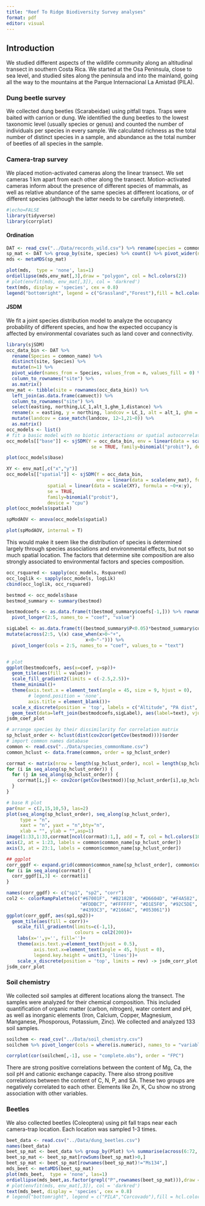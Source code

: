 ```yaml
---
title: "Reef To Ridge Biodiversity Survey analyses"
format: pdf
editor: visual
---
```


## Introduction

We studied different aspects of the wildlife community along an altitudinal transect in southern Costa Rica. We started at the Osa Peninsula, close to sea level, and studied sites along the peninsula and into the mainland, going all the way to the mountains at the Parque Internacional La Amistad (PILA).

### Dung beetle survey

We collected dung beetles (Scarabeidae) using pitfall traps. Traps were baited with carrion or dung. We identified the dung beetles to the lowest taxonomic level (usually species or genus) and counted the number of individuals per species in every sample. We calculated richness as the total number of distinct species in a sample, and abundance as the total number of beetles of all species in the sample.

### Camera-trap survey

We placed motion-activated cameras along the linear transect. We set cameras 1 km apart from each other along the transect. Motion-activated cameras inform about the presence of different species of mammals, as well as relative abundance of the same species at different locations, or of different species (although the latter needs to be carefully interpreted).

```r

#|echo=FALSE
library(tidyverse)
library(corrplot)
```

#### Ordination

```r
DAT <- read_csv("../Data/records_wild.csv") %>% rename(species = common_name)
sp_mat <- DAT %>% group_by(site, species) %>% count() %>% pivot_wider(names_from = species, values_from = n, values_fill = 0) %>% ungroup() %>% select(-1) 
mds <- metaMDS(sp_mat)
```

```r
plot(mds,  type = 'none', las=1)
ordiellipse(mds,env_mat[,3],draw = "polygon", col = hcl.colors(2))
# plot(envfit(mds, env_mat[,3]), col = 'darkred')
text(mds, display = 'species', cex = 0.8)
legend("bottomright", legend = c("Grassland","Forest"),fill = hcl.colors(2))
```

#### JSDM

We fit a joint species distribution model to analyze the occupancy probability of different species, and how the expected occupancy is affected by environmental covariates such as land cover and connectivity.

```r
library(sjSDM)
occ_data_bin <- DAT %>% 
  rename(Species = common_name) %>% 
  distinct(site, Species) %>%
  mutate(n=1) %>% 
  pivot_wider(names_from = Species, values_from = n, values_fill = 0) %>% 
  column_to_rownames("site") %>% 
  as.matrix()
env_mat <- tibble(site = rownames(occ_data_bin)) %>%
  left_join(as.data.frame(camvect)) %>% 
  column_to_rownames("site") %>% 
  select(easting, northing,LC_1,alt_1,ghm_1,distance) %>% 
  rename(x = easting, y = northing, landcov = LC_1, alt = alt_1, ghm = ghm_1) %>% 
  mutate(landcov = case_match(landcov, 12~1,21~0)) %>% 
  as.matrix()
occ_models <- list()
# fit a basic model with no biotic interactions or spatial autocorrelation.
occ_models[["base"]] <- sjSDM(Y = occ_data_bin, env = linear(data = scale(env_mat), formula = ~landcov+alt+ghm+distance), # scales env. covariates: canopy, dist to road, dist to pa, forest cover (land use), evi
                               se = TRUE, family=binomial("probit"), device = "cpu")
```

```r
plot(occ_models$base)
```

```r
XY <- env_mat[,c("x","y")]
occ_models[["spatial"]] <- sjSDM(Y = occ_data_bin, 
                                 env = linear(data = scale(env_mat), formula = ~landcov+alt+ghm+distance), 
               spatial = linear(data = scale(XY), formula = ~0+x:y), 
               se = TRUE, 
               family=binomial("probit"), 
               device = "cpu")
plot(occ_models$spatial)
```

```r
spModAOV <- anova(occ_models$spatial)
```

```r
plot(spModAOV, internal = T)
```

This would make it seem like the distribution of species is determined largely through species associations and environmental effects, but not so much spatial location. The factors that determine site composition are also strongly associated to environmental factors and species composition.

```r
occ_rsquared <- sapply(occ_models, Rsquared)
occ_loglik <- sapply(occ_models, logLik)
cbind(occ_loglik, occ_rsquared)
```

```r
bestmod <- occ_models$base
bestmod_summary <- summary(bestmod)

bestmodcoefs <- as.data.frame(t(bestmod_summary$coefs[-1,])) %>% rownames_to_column("sp") %>% 
  pivot_longer(2:5, names_to = "coef", "value")

sigLabel <- as.data.frame(t((bestmod_summary$P<0.05)*bestmod_summary$coefs)[,-1])%>%   rownames_to_column("sp") %>% 
mutate(across(2:5, \(x) case_when(x>0~"+",
                             x<0~"-"))) %>% 
  pivot_longer(cols = 2:5, names_to = "coef", values_to = "text")


# plot
ggplot(bestmodcoefs, aes(x=coef, y=sp))+
  geom_tile(aes(fill = value))+
  scale_fill_gradient2(limits = c(-2.5,2.5))+
  theme_minimal()+
  theme(axis.text.x = element_text(angle = 45, size = 9, hjust = 0), 
        # legend.position = 'none',
        axis.title = element_blank())+
  scale_x_discrete(position = 'top', labels = c("Altitude", "PA dist", "Human pressure", "Land cover"))+
  geom_text(data=left_join(bestmodcoefs,sigLabel), aes(label=text), vjust=0.5) -> jsdm_coef_plot
jsdm_coef_plot
```

```r
# arrange species by their dissimilarity for correlation matrix
sp_hclust_order <- hclust(dist(cov2cor(getCov(bestmod))))$order
# import common names database
common <- read.csv("../Data/species_commonName.csv")
common_hclust <- data.frame(common, order = sp_hclust_order)

corrmat <- matrix(nrow = length(sp_hclust_order), ncol = length(sp_hclust_order))
for (i in seq_along(sp_hclust_order)) {
  for (j in seq_along(sp_hclust_order)) {
    corrmat[i,j] <- cov2cor(getCov(bestmod))[sp_hclust_order[i],sp_hclust_order[j]]
  }
}

# base R plot
par(mar = c(2,15,10,5), las=2)
plot(seq_along(sp_hclust_order), seq_along(sp_hclust_order), 
     type = "n", 
     xaxt = "n", yaxt = "n",bty="n",
     xlab = "", ylab = "",asp=1)
image(1:33,1:33,corrmat[ncol(corrmat):1,], add = T, col = hcl.colors(100,"Blue-Red 3"), zlim=c(-1,1))
axis(2, at = 1:23, labels = common$common_name[sp_hclust_order])
axis(3, at = 23:1, labels = common$common_name[sp_hclust_order])

## ggplot
corr_ggdf <- expand.grid(common$common_name[sp_hclust_order], common$common_name[sp_hclust_order])
for (i in seq_along(corrmat)) {
  corr_ggdf[i,3] <- corrmat[i]
}

names(corr_ggdf) <- c("sp1", "sp2", "corr")
col2 <- colorRampPalette(c("#67001F", "#B2182B", "#D6604D", "#F4A582",
                           "#FDDBC7", "#FFFFFF", "#D1E5F0", "#92C5DE",
                           "#4393C3", "#2166AC", "#053061"))
ggplot(corr_ggdf, aes(sp1,sp2))+
  geom_tile(aes(fill = corr))+
    scale_fill_gradientn(limits=c(-1,1),
                         colours = col2(200))+
    labs(x='',y='', fill='')+
    theme(axis.text.y=element_text(hjust = 0.5), 
          axis.text.x=element_text(angle = 45, hjust = 0),
          legend.key.height = unit(3, 'lines'))+
    scale_x_discrete(position = 'top', limits = rev) -> jsdm_corr_plot
jsdm_corr_plot
```

### Soil chemistry

We collected soil samples at different locations along the transect. The samples were analyzed for their chemical composition. This included quantification of organic matter (carbon, nitrogen), water content and pH, as well as inorganic elements (Iron, Calcium, Copper, Magnesium, Manganese, Phosporous, Potassium, Zinc). We collected and analyzed 133 soil samples.

```r
soilchem <- read_csv("../Data/soil_chemistry.csv")
soilchem %>% pivot_longer(cols = where(is.numeric), names_to = "variable", values_to = "value") %>% group_by(variable) %>% summarise(mean = mean(value, na.rm = T), min = min(value), max = max(value), sd = sd(value, na.rm=T))
```

```r
corrplot(cor(soilchem[,-1], use = "complete.obs"), order = "FPC")
```

There are strong positive correlations between the content of Mg, Ca, the soil pH and cationic exchange capacity. There also strong positive correlations between the content of C, N, P, and SA. These two groups are negatively correlated to each other. Elements like Zn, K, Cu show no strong association with other variables.

### Beetles

We also collected beetles (Coleoptera) using pit fall traps near each camera-trap location. Each location was sampled 1-3 times.

```r
beet_data <- read.csv("../Data/dung_beetles.csv")
names(beet_data)
beet_sp_mat <- beet_data %>% group_by(Plot) %>% summarise(across(6:72, sum)) %>%  column_to_rownames(var = "Plot") 
beet_sp_mat <- beet_sp_mat[rowSums(beet_sp_mat)>0,]
beet_sp_mat <- beet_sp_mat[rownames(beet_sp_mat)!="Ms134",]
mds_beet <- metaMDS(beet_sp_mat)
plot(mds_beet,  type = 'none', las=1)
ordiellipse(mds_beet,as.factor(grepl("P",rownames(beet_sp_mat))),draw = "polygon", col = hcl.colors(2))
# plot(envfit(mds, env_mat[,3]), col = 'darkred')
text(mds_beet, display = 'species', cex = 0.8)
# legend("bottomright", legend = c("PILA","Corcovado"),fill = hcl.colors(2))
```
